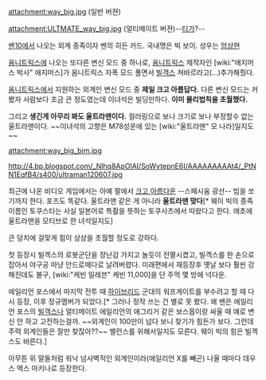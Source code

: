 attachment:way_big.jpg 
(일반 버젼)

attachment:ULTMATE_way_big.jpg
(얼티메이트 버젼)--[[티가]]?--

[[벤10]]에서 나오는 외계 종족이자 벤의 히든 카드. 국내명은 빅 보이. 성우는 [[엄상현]]

[[옴니트릭스]]에 나오는 또다른 변신 모드 중 하나로, [[옴니트릭스]] 제작자인 [wiki:"애지머스 박사" 애지머스]가 옴니트릭스 자폭 모드 풀면서 [[빌객스]] 쳐바르라고(...)추가해줬다.

[[옴니트릭스]]에서 지원하는 외계인 변신 모드 중 '''제일 크고 아름답다.'''
다른 변신 모드는 커봤자 사람보다 조금 큰 정도였는데 이녀석은 빌딩만하다. '''이미 물리법칙을 초월했다.'''

그리고 '''생긴게 아무리 봐도 울트라맨이다.''' 컬러링으로 보나 크기로 보나 부정할수 없는 울트라맨이다.
~~이녀석의 고향은 M78성운에 있는 [wiki:"울트라맨" 모 나라]일지도~~ 

attachment:way_big_bim.jpg

http://4.bp.blogspot.com/_Nlhq8ApOlAI/SoWytepnE6I/AAAAAAAAAt4/_PtNN1EqfB4/s400/ultraman120607.jpg

최근에 나온 비디오 게임에서는 아예 팔에서 [[크고 아름다운]] --스페시움 광선-- 빔을 쏘기까지 한다. 포즈도 똑같다. 울트라맨 같은 게 아니라 '''울트라맨 맞다'''[* 웨이 빅의 종족 이름인 토쿠스타는 사실 일본어로 특촬을 뜻하는 토쿠사츠에서 따왔다고 한다. 애초에 울트라맨을 모티브로 한 녀석일지도]

큰 덩치에 걸맞게 힘이 상상을 초월할 정도로 강하다.

첫 등장시 빌겍스의 로봇군단을 장난감 가지고 놀듯이 전멸시켰고, 빌겍스를 한 손으로 잡아서 야구공 마냥 안드로메다로 날려버렸다. 미래편에서 재등장후 옛날 보다 훨씬 강해진데도 불구, [wiki:"케빈 일레븐" 케빈 11,000]을 단 주먹 몇 방에 넉다운.

에일리언 포스에서 마지막 전투 때 [[하이브리드]] 군대의 워프게이트를 부수려고 할 때 다시 등장, 이후 정규멤버가 되었다.[* 그러나 정작 쓰는 건 별로 못 봤다. 왜 벤은 에일리언 포스의 [[빌객스]]나 얼티메이트 에일리언의 애그리거 같은 보스몹이랑 싸울 때 얘로 변신 안 하고 고전하는걸까. ~~외계인이 100만이 넘다 보니 찾기가 힘든가 보다. 그런데 주력 외계인들은 잘만 찾잖아??~~ 밸런스를 위해서일지도 모른다. 웨이 빅의 힘은 빌겍스도 바른다.]

아무튼 위 말들처럼 워낙 넘사벽적인 외계인이라(에일리언 X를 빼곤) 나올 때마다 데우스 엑스 마키나로 등장한다.
